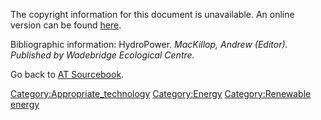 The copyright information for this document is unavailable.  An online version can be found [http://www.cd3wd.com/cd3wd_40/JF/430/22-510.pdf here].

Bibliographic information:
HydroPower. ''MacKillop, Andrew (Editor). Published by Wadebridge Ecological Centre.''

Go back to [[AT Sourcebook]].
[[Category:Appropriate_technology]]
[[Category:Energy]]
[[Category:Renewable energy]]